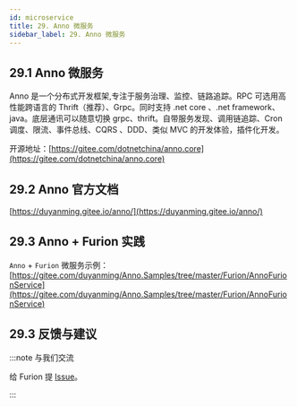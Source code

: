 ```yaml
---
id: microservice
title: 29. Anno 微服务
sidebar_label: 29. Anno 微服务
---
```


## 29.1 Anno 微服务

Anno 是一个分布式开发框架,专注于服务治理、监控、链路追踪。RPC 可选用高性能跨语言的 Thrift（推荐）、Grpc。同时支持 .net core 、.net framework、java。底层通讯可以随意切换 grpc、thrift。自带服务发现、调用链追踪、Cron 调度、限流、事件总线、CQRS 、DDD、类似 MVC 的开发体验，插件化开发。

开源地址：[https://gitee.com/dotnetchina/anno.core](https://gitee.com/dotnetchina/anno.core)

## 29.2 Anno 官方文档

[https://duyanming.gitee.io/anno/](https://duyanming.gitee.io/anno/)

## 29.3 Anno + Furion 实践

`Anno` + `Furion` 微服务示例：[https://gitee.com/duyanming/Anno.Samples/tree/master/Furion/AnnoFurionService](https://gitee.com/duyanming/Anno.Samples/tree/master/Furion/AnnoFurionService)

## 29.3 反馈与建议

:::note 与我们交流

给 Furion 提 [Issue](https://gitee.com/dotnetchina/Furion/issues/new?issue)。

:::
